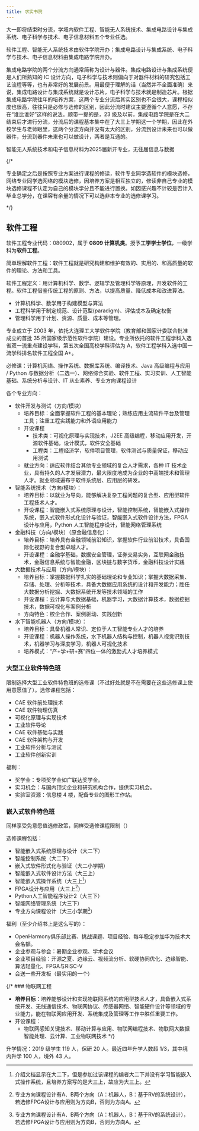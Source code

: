 ```yaml
---
title: 求实书院
---
```



大一即将结束时分流，学域内软件工程、智能无人系统技术、集成电路设计与集成系统、电子科学与技术、电子信息材料五个专业任选。

软件工程、智能无人系统技术由软件学院开办；集成电路设计与集成系统、电子科学与技术、电子信息材料由集成电路学院开办。

集成电路学院的两个分流方向通常简称为设计与器件。集成电路设计与集成系统便是人们所熟知的 IC 设计方向，电子科学与技术则偏向于对器件材料的研究包括工艺流程等等，也有非常好的发展前景。用最便于理解的话（当然并不全面准确）来说，集成电路设计与集成系统就是设计芯片，电子科学与技术就是制造芯片。根据集成电路学院往年的培养方案，这两个专业分流后其实区别也不会很大，课程相似度也很高，往往只是必修与选修的区别，因此分流时建议主要遵循个人意愿，不存在“谁比谁好”这样的说法。顺带一提的是，23 级及以前，集成电路学院是在大二结束后才进行分流，分流后的课程基本集中在了大三上学期这一个学期，因此在外校学生与老师眼里，这两个分流方向并没有太大的区别，分流到设计未来也可以做器件，分流到器件未来也可以做设计，两者是互通的。

<Aside>
智能无人系统技术和电子信息材料为2025届新开专业，无往届信息与数据
</Aside>

{/* <Aside>
  专业确定之后是按照专业方案进行课程的修读，软件专业同学选软件的模块选修，网络专业同学选网络的模块选修，因培养方案是相互独立的，修读非自己专业的模块选修课程不认定为自己的模块学分且不能进行置换。如因感兴趣不计较是否计入毕业总学分，在课容有余量的情况下可以选非本专业的选修课学习。
</Aside> */}

## 软件工程

软件工程专业代码：080902，属于 **0809 计算机类**。授予**工学学士学位**，一级学科为**软件工程**。

简单理解软件工程：软件工程就是研究构建和维护有效的、实用的、和高质量的软件的理论、方法和工具。

软件工程定义：用计算机科学、数学、逻辑学及管理科学等原理，开发软件的工程。软件工程借鉴传统工程的原则、方法，以提高质量、降低成本和改进算法。

- 计算机科学、数学用于构建模型与算法
- 工程科学用于制定规范、设计范型(paradigm)、评估成本及确定权衡
- 管理科学用于计划、资源、质量、成本等管理。

专业成立于 2003 年，依托大连理工大学软件学院（教育部和国家计委联合批准成立的首批 35 所国家级示范性软件学院）建设。专业所依托的软件工程学科入选省双一流重点建设学科，第五次全国高校学科评估为 A，软件工程学科入选中国一流学科排名软件工程全国 A+。

必修课：计算机网络、操作系统、数据库系统、编译技术、Java 高级编程与应用 / Python 与数据分析（二选一）、网络综合实验、软件工程、实习实训、人工智能基础、系统分析与设计、IT 从业素养、专业方向课程设计

各个专业方向：

- 软件开发与测试（方向/模块）
  - 培养目标：全面掌握软件工程的基本理论；熟练应用主流软件平台及管理工具；注重工程实践能力和外语应用能力
  - 开设课程
    - 技术类：可视化原理与实现技术，J2EE 高级编程，移动应用开发，开源软件基础，设计模式，软件安全基础
    - 工程类：工程经济学，软件项目管理，软件测试与质量保证，移动应用测试
  - 就业方向：适应软件结合其他专业领域的复合人才需求，各种 IT 技术企业，具有持久的人才发展潜力，最大限度地成为企业的中高端技术和管理人才。就业领域遍布于软件系统层、应用层的研发。
- 智能系统技术（方向/模块）：
  - 培养目标：以就业为导向，能够解决复杂工程问题的复合型、应用型软件工程技术人才。
  - 开设课程：智能嵌入式系统原理与设计，智能控制系统，智能嵌入式操作系统，嵌入式软件形式化设计与验证，智能嵌入式软件设计方法，FPGA 设计与应用，Python 人工智能程序设计，智能网络管理系统
- 金融科技（方向/模块）（原金融信息化）：
  - 培养目标：培养具有金融领域前沿知识，掌握软件行业前沿技术，具备国际化视野的复合型卓越人才。
  - 开设课程：金融学基础，数据安全管理，证券交易实务，互联网金融技术，金融信息系统与智能金融，区块链与数字货币，金融科技设计实践
- 大数据技术与应用（方向/模块）：
  - 培养目标：掌握数据科学扎实的基础理论和专业知识；掌握大数据采集、存储、处理、分析等技术，具备大数据应用系统的设计和开发能力；胜任大数据分析挖掘、大数据系统开发等技术领域的工作
  - 开设课程：云计算与大数据基础，机器学习，大数据计算技术，数据挖掘技术，数据可视化与案例分析
  - 方向特色：校企合作、案例驱动、实践创新
- 水下智能机器人（方向/模块）：
  - 培养目标：具备机器人常识、定位于人工智能专业人才的培养
  - 开设课程：机器人操作系统，水下机器人结构与控制，机器人视觉识别技术，机器学习与深度学习，机器人可视化技术
  - 培养模式：“产+学+研+赛”四位一体的激励式人才培养模式

### 大型工业软件特色班

限制选择大型工业软件特色班的选修课（不过好处就是不在需要在这些选修课上使用意愿值了）。选修课程包括：

- CAE 软件前处理技术
- CAE 软件物理仿真
- 可视化原理与实现技术
- 工业软件导论
- CAE 软件基础与实践
- CAE 软件架构与开发
- 工业软件分析与测试
- 工业软件创新实训

福利：

- 奖学金：专项奖学金如广联达奖学金。
- 实习机会：与国内顶尖企业和研究机构合作，提供实习机会。
- 实验室资源：信息楼 4 楼，配备专业的图形工作站。

### 嵌入式软件特色班

同样享受免意愿值选修政策，同样受选修课程限制（）

选修课程包括：
- 智能嵌入式系统原理与设计（大二下）
- 智能控制系统（大二下）
- 嵌入式软件形式化与验证（大二小学期）
- 智能嵌入式软件设计方法（大三上）
- 智能嵌入式操作系统（大三上[^1]）
- FPGA设计与应用（大三上[^2]）
- Python人工智能程序设计2（大三下）
- 智能网络管理系统（大三下）
- 专业方向课程设计（大三小学期[^2]）

[^1]:介绍文档显示在大二下，但是参加过该课程的编者大二下并没有学习智能嵌入式操作系统，且培养方案写的是大三上，故应为大三上。
[^2]: 专业方向课程设计有A、B两个方向（A：机器人，B：基于RV的系统设计），若选修FPGA设计与应用则为方向B，否则为方向A。

福利（至少介绍书上是这么写的）：
- OpenHarmony俱乐部比赛、挑战课题、项目经验、每年稳定参加华为技术大会名额。
- 企业参观与参会：暑期企业参观、学术会议
- 企业项目经验：开源之夏、边缘云、视频流分析、软硬协同优化、边缘智能、算法轻量化、FPGA与RISC-V
- 会送一些开发板（最实用的一个）

{/* ### 物联网工程

- **培养目标**：培养能够设计和实现物联网系统的应用型技术人才，具备嵌入式系统开发、无线通信技术、物联网协议、传感器网络、智能硬件设计等领域的专业能力，能在物联网应用开发、系统集成及管理等工作中胜任重要工作。
- 开设课程：
  - 物联网感知关键技术、移动计算与应用、物联网编程技术、物联网大数据智能处理、云计算、工业物联网技术 */}

升学情况：2019 级学生 119 人，保研 20 人。最近四年升学人数超 1/3，其中境内升学 100 人，境外 43 人。
